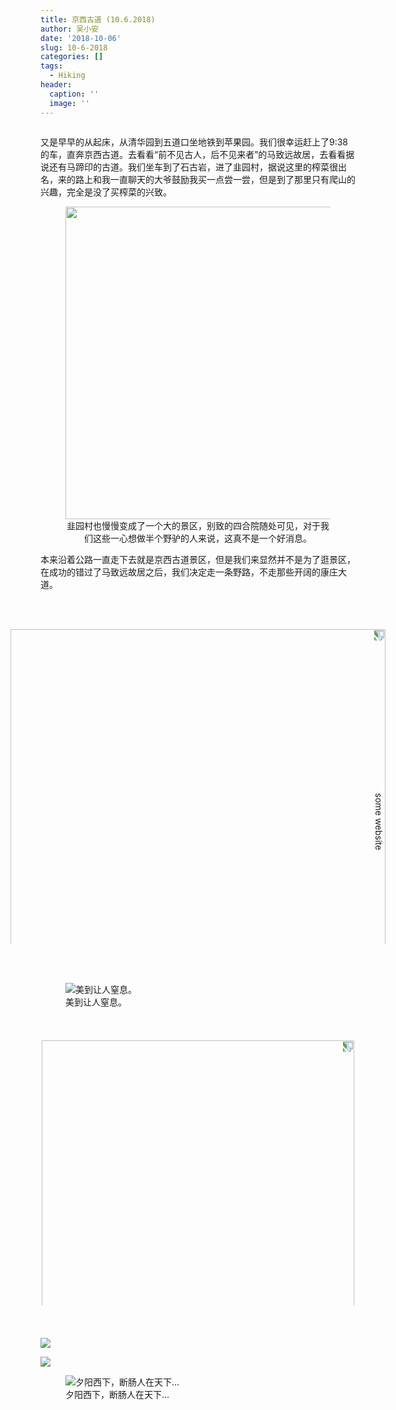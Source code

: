 ```yaml
---
title: 京西古道 (10.6.2018)
author: 吴小安
date: '2018-10-06'
slug: 10-6-2018
categories: []
tags:
  - Hiking
header:
  caption: ''
  image: ''
---
```


<figure>
  <center>
  <img alt = ''  src='/post/2018-10-06-10-6-2018_files/69.jpeg'/>
  </center>
</figure>



又是早早的从起床，从清华园到五道口坐地铁到苹果园。我们很幸运赶上了9:38的车，直奔京西古道。去看看“前不见古人，后不见来者”的马致远故居，去看看据说还有马蹄印的古道。我们坐车到了石古岩，进了韭园村，据说这里的榨菜很出名，来的路上和我一直聊天的大爷鼓励我买一点尝一尝，但是到了那里只有爬山的兴趣，完全是没了买榨菜的兴致。




<figure>
  <center>
  <img alt = '' width='500' src='/post/2018-10-06-10-6-2018_files/62.jpeg'/>
  <figcaption>韭园村也慢慢变成了一个大的景区，别致的四合院随处可见，对于我们这些一心想做半个野驴的人来说，这真不是一个好消息。</figcaption>
  </center>
</figure>


本来沿着公路一直走下去就是京西古道景区，但是我们来显然并不是为了逛景区，在成功的错过了马致远故居之后，我们决定走一条野路，不走那些开阔的康庄大道。

<center>
<img alt = 'some website' width='600' src='/post/2018-10-06-10-6-2018_files/63.jpeg' style="transform:rotate(90deg);"/>
</center>

![美到让人窒息。](/post/2018-10-06-10-6-2018_files/61.jpeg)






<figure>
  <center>
  <img alt = '' width='500' src='/post/2018-10-06-10-6-2018_files/68.jpeg' style="transform:rotate(90deg);"/>
  </center>
</figure>


![](/post/2018-10-06-10-6-2018_files/65.jpeg)


![](/post/2018-10-06-10-6-2018_files/72.jpeg)



![夕阳西下，断肠人在天下...](/post/2018-10-06-10-6-2018_files/71.jpeg)





